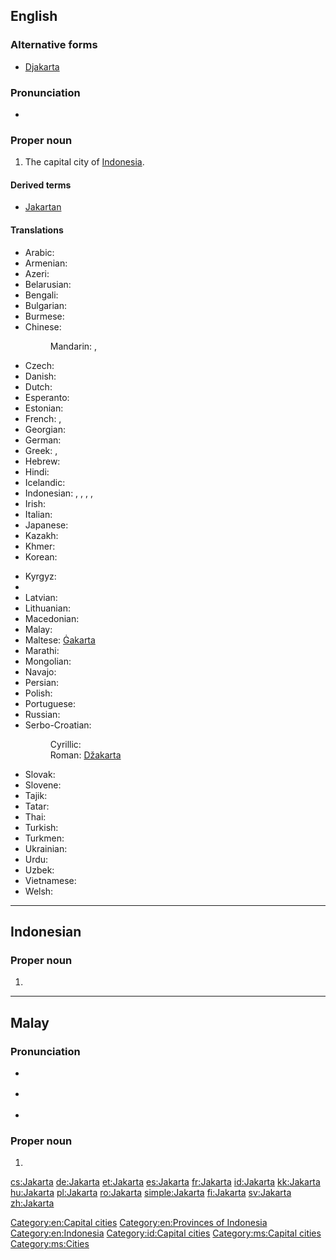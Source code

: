 ==English==
{{wikipedia}}

===Alternative forms===
* [[Djakarta]]

===Pronunciation===
* {{rhymes|ɑː(ɹ)tə}}

===Proper noun===
{{en-proper noun}}

# The capital city of [[Indonesia]].

====Derived terms====
* [[Jakartan]]

====Translations====
{{trans-top|capital of Indonesia}}
* Arabic: {{t-|ar|جاكرتا|f|tr=jakarta}}
* Armenian: {{t-|hy|Ջակարտա|tr=Jakarta|sc=Armn}}
* Azeri: {{t-|az|Cakarta}}
* Belarusian: {{t-|be|Джакарта|f|tr=Džakárta}}
* Bengali: {{t-|bn|জাকার্তা|tr=jakarta|sc=Beng}}
* Bulgarian: {{t-|bg|Джакарта|f|tr=Džakárta}}
* Burmese: {{t-|my|ဂျကာတာမြို့|tr=Gyăkatamyo.|sc=Mymr}}
* Chinese:
*: Mandarin: {{t-|cmn|雅加達|sc=Hani}}, {{t-|cmn|雅加达|tr=Yǎjiādá|sc=Hani}}
* Czech: {{t+|cs|Jakarta|f}}
* Danish: {{t-|da|Jakarta}}
* Dutch: {{t-|nl|Jakarta}}
* Esperanto: {{t-|eo|Ĝakarto}}
* Estonian: {{t+|et|Jakarta}}
* French: {{t+|fr|Jakarta}}, {{t-|fr|Djakarta}}
* Georgian: {{t-|ka|ჯაკარტა|tr=jakarta|sc=Geor}}
* German: {{t+|de|Jakarta|n}}
* Greek: {{t-|el|Τζακάρτα|f|tr=Tzakárta|sc=Grek}}, {{qualifier|formerly}} {{t-|el|Βαταβία|f|tr=Vatavía|sc=Grek}}
* Hebrew: {{t-|he|ג'קרטה}}
* Hindi: {{t-|hi|जकार्ता|tr=jakārtā}}
* Icelandic: {{t-|is|Djakarta}}
* Indonesian: {{t+|id|Jakarta}}, {{qualifier|former name}} {{t-|id|Djakarta}}, {{t-|id|Sunda Kelapa}}, {{t-|id|Jayakarta}}, {{t-|id|Batavia}}
* Irish: {{t-|ga|Iacárta}}
* Italian: {{t-|it|Giacarta|f}}
* Japanese: {{t-|ja|ジャカルタ|tr=Jakaruta}}
* Kazakh: {{t|kk|Джакарта|tr=Djakarta|sc=Cyrl}}
* Khmer: {{t-|km|ចាការតា|tr=jaakaata|sc=Khmr}}
* Korean: {{t+|ko|자카르타|tr=Jakareuta|sc=Hang}}
{{trans-mid}}
* Kyrgyz: {{t-|ky|Джакарта|tr=Dcakarta|sc=Cyrl}}
* {{trreq|lo}}
* Latvian: {{t-|lv|Džakarta}}
* Lithuanian: {{t-|lt|Džakarta}}
* Macedonian: {{t-|mk|Џакарта|f|tr=Džakárta}}
* Malay: {{t-|ms|Jakarta}}
* Maltese: [[Ġakarta]]
* Marathi: {{t-|mr|जकार्ता|tr=jakārtā|sc=Deva}}
* Mongolian: {{t-|mn|Жакарта|tr=Žakarta|sc=Cyrl}}
* Navajo: {{tø|nv|Jakʼáta}}
* Persian: {{t-|fa|جاکارتا|tr=Jâkârtâ|sc=fa-Arab}}
* Polish: {{t+|pl|Dżakarta|f}}
* Portuguese: {{t-|pt|Jacarta|f}}
* Russian: {{t-|ru|Джакарта|f|tr=Džakárta}}
* Serbo-Croatian:
*: Cyrillic: {{t-|sh|Џакарта|f}}
*: Roman: [[Džakarta#Serbo-Croatian|Džakarta]] {{f}}
* Slovak: {{t-|sk|Jakarta|f}}
* Slovene: {{t-|sl|Džakarta|f}}
* Tajik: {{t-|tg|Ҷакарта|tr=Jakarta|sc=Cyrl}}
* Tatar: {{t-|tt|Джакарта|tr=Cakarta|sc=Cyrl}}
* Thai: {{t-|th|จาการ์ตา|tr=jaa-gaa-dtaa}}
* Turkish: {{t-|tr|Cakarta}}
* Turkmen: {{t-|tk|Jakarta}}
* Ukrainian: {{t-|uk|Джакарта|f|tr=Džakárta}}
* Urdu: {{t-|ur|جکارتہ|tr=jakārtā|sc=ur-Arab}}
* Uzbek: {{t-|uz|Jakarta}}
* Vietnamese: {{t-|vi|Jakarta}}
* Welsh: {{t-|cy|Jakarta}}
{{trans-bottom}}

[[Category:en:Capital cities]]
[[Category:en:Provinces of Indonesia]]
[[Category:en:Indonesia]]

----

==Indonesian==
{{wikipedia|lang=id}}

===Proper noun===
{{head|id|proper noun}}

# {{l|en|Jakarta}}

[[Category:id:Capital cities]]

----

==Malay==
{{wikipedia|lang=ms}}

===Pronunciation===
* {{a|Johor-Selangor}} {{IPA|/d͡ʒaka(r)tə/|lang=ms}}
* {{a|Riau-Lingga}} {{IPA|/d͡ʒaka(r)ta/|lang=ms}}
* {{rhymes|a(r)tə|tə|ə|lang=ms}}

===Proper noun===
{{head|ms|proper noun}}

# {{l|en|Jakarta}}

[[Category:ms:Capital cities]]
[[Category:ms:Cities]]

[[cs:Jakarta]]
[[de:Jakarta]]
[[et:Jakarta]]
[[es:Jakarta]]
[[fr:Jakarta]]
[[id:Jakarta]]
[[kk:Jakarta]]
[[hu:Jakarta]]
[[pl:Jakarta]]
[[ro:Jakarta]]
[[simple:Jakarta]]
[[fi:Jakarta]]
[[sv:Jakarta]]
[[zh:Jakarta]]